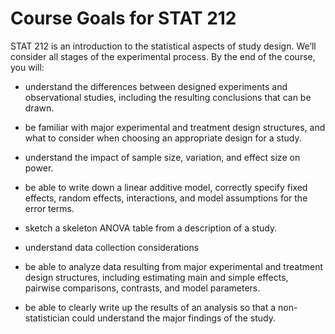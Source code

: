 # Course Goals for STAT 212 {-}

STAT 212 is an introduction to the statistical aspects of study design. We'll consider all stages of the experimental process. By the end of the course, you will:

-   understand the differences between designed experiments and observational studies, including the resulting conclusions that can be drawn.

-   be familiar with major experimental and treatment design structures, and what to consider when choosing an appropriate design for a study.

-   understand the impact of sample size, variation, and effect size on power.

-   be able to write down a linear additive model, correctly specify fixed effects, random effects, interactions, and model assumptions for the error terms.

-   sketch a skeleton ANOVA table from a description of a study.

-   understand data collection considerations

-   be able to analyze data resulting from major experimental and treatment design structures, including estimating main and simple effects, pairwise comparisons, contrasts, and model parameters.

-   be able to clearly write up the results of an analysis so that a non-statistician could understand the major findings of the study.
